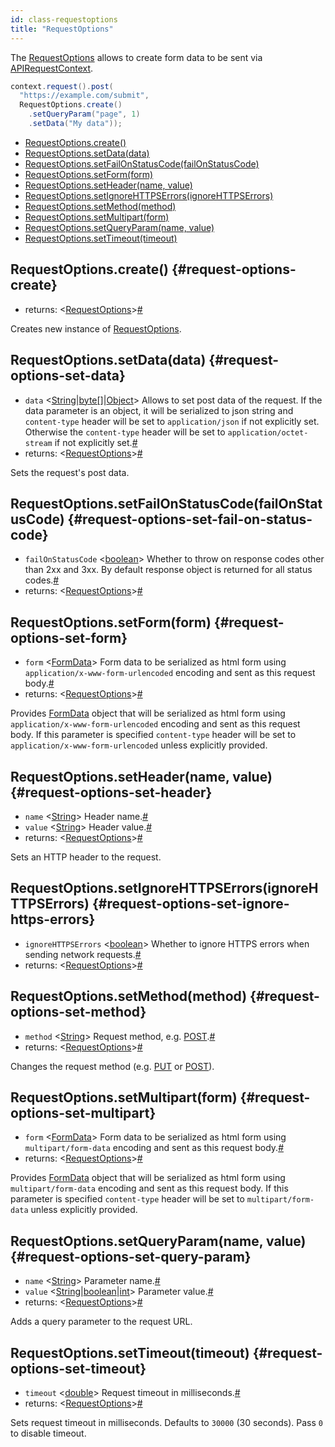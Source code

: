 ```yaml
---
id: class-requestoptions
title: "RequestOptions"
---
```


The [RequestOptions] allows to create form data to be sent via [APIRequestContext].

```java
context.request().post(
  "https://example.com/submit",
  RequestOptions.create()
    .setQueryParam("page", 1)
    .setData("My data"));
```


- [RequestOptions.create()](./api/class-requestoptions.mdx#request-options-create)
- [RequestOptions.setData(data)](./api/class-requestoptions.mdx#request-options-set-data)
- [RequestOptions.setFailOnStatusCode(failOnStatusCode)](./api/class-requestoptions.mdx#request-options-set-fail-on-status-code)
- [RequestOptions.setForm(form)](./api/class-requestoptions.mdx#request-options-set-form)
- [RequestOptions.setHeader(name, value)](./api/class-requestoptions.mdx#request-options-set-header)
- [RequestOptions.setIgnoreHTTPSErrors(ignoreHTTPSErrors)](./api/class-requestoptions.mdx#request-options-set-ignore-https-errors)
- [RequestOptions.setMethod(method)](./api/class-requestoptions.mdx#request-options-set-method)
- [RequestOptions.setMultipart(form)](./api/class-requestoptions.mdx#request-options-set-multipart)
- [RequestOptions.setQueryParam(name, value)](./api/class-requestoptions.mdx#request-options-set-query-param)
- [RequestOptions.setTimeout(timeout)](./api/class-requestoptions.mdx#request-options-set-timeout)

## RequestOptions.create() {#request-options-create}
- returns:<a aria-hidden="true" tabindex="-1" class="list-anchor-link" id="request-options-create-return"/> &#60;[RequestOptions]&#62;<a href="#request-options-create-return" class="list-anchor">#</a>

Creates new instance of [RequestOptions].

## RequestOptions.setData(data) {#request-options-set-data}
- `data`<a aria-hidden="true" tabindex="-1" class="list-anchor-link" id="request-options-set-data-option-data"/> &#60;[String]|[byte&#91;&#93;]|[Object]&#62; Allows to set post data of the request. If the data parameter is an object, it will be serialized to json string and `content-type` header will be set to `application/json` if not explicitly set. Otherwise the `content-type` header will be set to `application/octet-stream` if not explicitly set.<a href="#request-options-set-data-option-data" class="list-anchor">#</a>
- returns:<a aria-hidden="true" tabindex="-1" class="list-anchor-link" id="request-options-set-data-return"/> &#60;[RequestOptions]&#62;<a href="#request-options-set-data-return" class="list-anchor">#</a>

Sets the request's post data.

## RequestOptions.setFailOnStatusCode(failOnStatusCode) {#request-options-set-fail-on-status-code}
- `failOnStatusCode`<a aria-hidden="true" tabindex="-1" class="list-anchor-link" id="request-options-set-fail-on-status-code-option-fail-on-status-code"/> &#60;[boolean]&#62; Whether to throw on response codes other than 2xx and 3xx. By default response object is returned for all status codes.<a href="#request-options-set-fail-on-status-code-option-fail-on-status-code" class="list-anchor">#</a>
- returns:<a aria-hidden="true" tabindex="-1" class="list-anchor-link" id="request-options-set-fail-on-status-code-return"/> &#60;[RequestOptions]&#62;<a href="#request-options-set-fail-on-status-code-return" class="list-anchor">#</a>

## RequestOptions.setForm(form) {#request-options-set-form}
- `form`<a aria-hidden="true" tabindex="-1" class="list-anchor-link" id="request-options-set-form-option-form"/> &#60;[FormData]&#62; Form data to be serialized as html form using `application/x-www-form-urlencoded` encoding and sent as this request body.<a href="#request-options-set-form-option-form" class="list-anchor">#</a>
- returns:<a aria-hidden="true" tabindex="-1" class="list-anchor-link" id="request-options-set-form-return"/> &#60;[RequestOptions]&#62;<a href="#request-options-set-form-return" class="list-anchor">#</a>

Provides [FormData] object that will be serialized as html form using `application/x-www-form-urlencoded` encoding and sent as this request body. If this parameter is specified `content-type` header will be set to `application/x-www-form-urlencoded` unless explicitly provided.

## RequestOptions.setHeader(name, value) {#request-options-set-header}
- `name`<a aria-hidden="true" tabindex="-1" class="list-anchor-link" id="request-options-set-header-option-name"/> &#60;[String]&#62; Header name.<a href="#request-options-set-header-option-name" class="list-anchor">#</a>
- `value`<a aria-hidden="true" tabindex="-1" class="list-anchor-link" id="request-options-set-header-option-value"/> &#60;[String]&#62; Header value.<a href="#request-options-set-header-option-value" class="list-anchor">#</a>
- returns:<a aria-hidden="true" tabindex="-1" class="list-anchor-link" id="request-options-set-header-return"/> &#60;[RequestOptions]&#62;<a href="#request-options-set-header-return" class="list-anchor">#</a>

Sets an HTTP header to the request.

## RequestOptions.setIgnoreHTTPSErrors(ignoreHTTPSErrors) {#request-options-set-ignore-https-errors}
- `ignoreHTTPSErrors`<a aria-hidden="true" tabindex="-1" class="list-anchor-link" id="request-options-set-ignore-https-errors-option-ignore-https-errors"/> &#60;[boolean]&#62; Whether to ignore HTTPS errors when sending network requests.<a href="#request-options-set-ignore-https-errors-option-ignore-https-errors" class="list-anchor">#</a>
- returns:<a aria-hidden="true" tabindex="-1" class="list-anchor-link" id="request-options-set-ignore-https-errors-return"/> &#60;[RequestOptions]&#62;<a href="#request-options-set-ignore-https-errors-return" class="list-anchor">#</a>

## RequestOptions.setMethod(method) {#request-options-set-method}
- `method`<a aria-hidden="true" tabindex="-1" class="list-anchor-link" id="request-options-set-method-option-method"/> &#60;[String]&#62; Request method, e.g. [POST](https://developer.mozilla.org/en-US/docs/Web/HTTP/Methods/POST).<a href="#request-options-set-method-option-method" class="list-anchor">#</a>
- returns:<a aria-hidden="true" tabindex="-1" class="list-anchor-link" id="request-options-set-method-return"/> &#60;[RequestOptions]&#62;<a href="#request-options-set-method-return" class="list-anchor">#</a>

Changes the request method (e.g. [PUT](https://developer.mozilla.org/en-US/docs/Web/HTTP/Methods/PUT) or [POST](https://developer.mozilla.org/en-US/docs/Web/HTTP/Methods/POST)).

## RequestOptions.setMultipart(form) {#request-options-set-multipart}
- `form`<a aria-hidden="true" tabindex="-1" class="list-anchor-link" id="request-options-set-multipart-option-form"/> &#60;[FormData]&#62; Form data to be serialized as html form using `multipart/form-data` encoding and sent as this request body.<a href="#request-options-set-multipart-option-form" class="list-anchor">#</a>
- returns:<a aria-hidden="true" tabindex="-1" class="list-anchor-link" id="request-options-set-multipart-return"/> &#60;[RequestOptions]&#62;<a href="#request-options-set-multipart-return" class="list-anchor">#</a>

Provides [FormData] object that will be serialized as html form using `multipart/form-data` encoding and sent as this request body. If this parameter is specified `content-type` header will be set to `multipart/form-data` unless explicitly provided.

## RequestOptions.setQueryParam(name, value) {#request-options-set-query-param}
- `name`<a aria-hidden="true" tabindex="-1" class="list-anchor-link" id="request-options-set-query-param-option-name"/> &#60;[String]&#62; Parameter name.<a href="#request-options-set-query-param-option-name" class="list-anchor">#</a>
- `value`<a aria-hidden="true" tabindex="-1" class="list-anchor-link" id="request-options-set-query-param-option-value"/> &#60;[String]|[boolean]|[int]&#62; Parameter value.<a href="#request-options-set-query-param-option-value" class="list-anchor">#</a>
- returns:<a aria-hidden="true" tabindex="-1" class="list-anchor-link" id="request-options-set-query-param-return"/> &#60;[RequestOptions]&#62;<a href="#request-options-set-query-param-return" class="list-anchor">#</a>

Adds a query parameter to the request URL.

## RequestOptions.setTimeout(timeout) {#request-options-set-timeout}
- `timeout`<a aria-hidden="true" tabindex="-1" class="list-anchor-link" id="request-options-set-timeout-option-timeout"/> &#60;[double]&#62; Request timeout in milliseconds.<a href="#request-options-set-timeout-option-timeout" class="list-anchor">#</a>
- returns:<a aria-hidden="true" tabindex="-1" class="list-anchor-link" id="request-options-set-timeout-return"/> &#60;[RequestOptions]&#62;<a href="#request-options-set-timeout-return" class="list-anchor">#</a>

Sets request timeout in milliseconds. Defaults to `30000` (30 seconds). Pass `0` to disable timeout.

[APIRequest]: ./api/class-apirequest.mdx "APIRequest"
[APIRequestContext]: ./api/class-apirequestcontext.mdx "APIRequestContext"
[APIResponse]: ./api/class-apiresponse.mdx "APIResponse"
[APIResponseAssertions]: ./api/class-apiresponseassertions.mdx "APIResponseAssertions"
[Browser]: ./api/class-browser.mdx "Browser"
[BrowserContext]: ./api/class-browsercontext.mdx "BrowserContext"
[BrowserType]: ./api/class-browsertype.mdx "BrowserType"
[ConsoleMessage]: ./api/class-consolemessage.mdx "ConsoleMessage"
[Dialog]: ./api/class-dialog.mdx "Dialog"
[Download]: ./api/class-download.mdx "Download"
[ElementHandle]: ./api/class-elementhandle.mdx "ElementHandle"
[FileChooser]: ./api/class-filechooser.mdx "FileChooser"
[FormData]: ./api/class-formdata.mdx "FormData"
[Frame]: ./api/class-frame.mdx "Frame"
[FrameLocator]: ./api/class-framelocator.mdx "FrameLocator"
[JSHandle]: ./api/class-jshandle.mdx "JSHandle"
[Keyboard]: ./api/class-keyboard.mdx "Keyboard"
[Locator]: ./api/class-locator.mdx "Locator"
[LocatorAssertions]: ./api/class-locatorassertions.mdx "LocatorAssertions"
[Mouse]: ./api/class-mouse.mdx "Mouse"
[Page]: ./api/class-page.mdx "Page"
[PageAssertions]: ./api/class-pageassertions.mdx "PageAssertions"
[Playwright]: ./api/class-playwright.mdx "Playwright"
[PlaywrightAssertions]: ./api/class-playwrightassertions.mdx "PlaywrightAssertions"
[PlaywrightException]: ./api/class-playwrightexception.mdx "PlaywrightException"
[Request]: ./api/class-request.mdx "Request"
[RequestOptions]: ./api/class-requestoptions.mdx "RequestOptions"
[Response]: ./api/class-response.mdx "Response"
[Route]: ./api/class-route.mdx "Route"
[Selectors]: ./api/class-selectors.mdx "Selectors"
[TimeoutError]: ./api/class-timeouterror.mdx "TimeoutError"
[Touchscreen]: ./api/class-touchscreen.mdx "Touchscreen"
[Tracing]: ./api/class-tracing.mdx "Tracing"
[Video]: ./api/class-video.mdx "Video"
[WebSocket]: ./api/class-websocket.mdx "WebSocket"
[WebSocketFrame]: ./api/class-websocketframe.mdx "WebSocketFrame"
[Worker]: ./api/class-worker.mdx "Worker"
[Element]: https://developer.mozilla.org/en-US/docs/Web/API/element "Element"
[EvaluationArgument]: ./evaluating.mdx#evaluation-argument "EvaluationArgument"
[Promise]: https://developer.mozilla.org/en-US/docs/Web/JavaScript/Reference/Global_Objects/Promise "Promise"
[iterator]: https://developer.mozilla.org/en-US/docs/Web/JavaScript/Reference/Iteration_protocols "Iterator"
[origin]: https://developer.mozilla.org/en-US/docs/Glossary/Origin "Origin"
[selector]: https://developer.mozilla.org/en-US/docs/Web/CSS/CSS_Selectors "selector"
[Serializable]: https://developer.mozilla.org/en-US/docs/Web/JavaScript/Reference/Global_Objects/JSON/stringify#Description "Serializable"
[UIEvent.detail]: https://developer.mozilla.org/en-US/docs/Web/API/UIEvent/detail "UIEvent.detail"
[UnixTime]: https://en.wikipedia.org/wiki/Unix_time "Unix Time"
[xpath]: https://developer.mozilla.org/en-US/docs/Web/XPath "xpath"

[boolean]: https://docs.oracle.com/javase/tutorial/java/nutsandbolts/datatypes.html "boolean"
[byte&#91;&#93;]: https://docs.oracle.com/javase/tutorial/java/nutsandbolts/datatypes.html "byte[]"
[Consumer]: https://docs.oracle.com/javase/8/docs/api/java/util/function/Consumer.html "Consumer"
[double]: https://docs.oracle.com/javase/tutorial/java/nutsandbolts/datatypes.html "double"
[InputStream]: https://docs.oracle.com/javase/8/docs/api/java/io/InputStream.html "InputStream"
[int]: https://docs.oracle.com/javase/tutorial/java/nutsandbolts/datatypes.html "int"
[List]: https://docs.oracle.com/javase/8/docs/api/java/util/List.html "List"
[Map]: https://docs.oracle.com/javase/8/docs/api/java/util/Map.html "Map"
[null]: https://docs.oracle.com/javase/specs/jls/se8/html/jls-3.html#jls-3.10.7 "null"
[Object]: https://docs.oracle.com/javase/8/docs/api/java/lang/Object.html "Object"
[Path]: https://docs.oracle.com/javase/8/docs/api/java/nio/file/Path.html "Path"
[Pattern]: https://docs.oracle.com/javase/8/docs/api/java/util/regex/Pattern.html "Pattern"
[Predicate]: https://docs.oracle.com/javase/8/docs/api/java/util/function/Predicate.html "Predicate"
[void]: https://docs.oracle.com/javase/tutorial/java/javaOO/methods.html "void"
[Runnable]: https://docs.oracle.com/javase/8/docs/api/java/lang/Runnable.html "Runnable"
[RuntimeException]: https://docs.oracle.com/javase/8/docs/api/java/lang/RuntimeException.html "RuntimeException"
[String]: https://docs.oracle.com/javase/8/docs/api/java/lang/String.html "String"

[all available image tags]: https://mcr.microsoft.com/v2/playwright/java/tags/list "all available image tags"
[Docker Hub]: https://hub.docker.com/_/microsoft-playwright-java "Docker Hub"
[Dockerfile.focal]: https://github.com/microsoft/playwright-java/blob/master/Dockerfile.focal "Dockerfile.focal"

